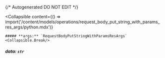 {/* Autogenerated DO NOT EDIT  */}

<Collapsible
    content={() => import('/content/models/operations/request_body_put_string_with_params_res_args/python.mdx')}
>
    ##### **args:** `RequestBodyPutStringWithParamsResArgs`
    <Collapsible.Break/>
</Collapsible>

##### **data:** `str`

